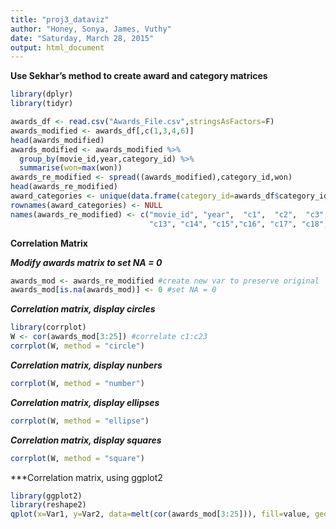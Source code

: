 ```yaml
---
title: "proj3_dataviz"
author: "Honey, Sonya, James, Vuthy"
date: "Saturday, March 28, 2015"
output: html_document
---
```


**Use Sekhar's method to create award and category matrices**
```r
library(dplyr)
library(tidyr)

awards_df <- read.csv("Awards_File.csv",stringsAsFactors=F)
awards_modified <- awards_df[,c(1,3,4,6)]
head(awards_modified)
awards_modified <- awards_modified %>%
  group_by(movie_id,year,category_id) %>%
  summarise(won=max(won))
awards_re_modified <- spread((awards_modified),category_id,won)
head(awards_re_modified)
award_categories <- unique(data.frame(category_id=awards_df$category_id,category_name=awards_df$category_name))
rownames(award_categories) <- NULL
names(awards_re_modified) <- c("movie_id", "year",  "c1",  "c2",  "c3",  "c4",  "c5", "c6",  "c7",  "c8",  "c9", "c10", "c11", "c12",
                               "c13", "c14", "c15","c16", "c17", "c18", "c19", "c20", "c21", "c22", "c23")
```


**Correlation Matrix**

***Modify awards matrix to set NA = 0***
```r
awards_mod <- awards_re_modified #create new var to preserve original
awards_mod[is.na(awards_mod)] <- 0 #set NA = 0
```

***Correlation matrix, display circles***

```r

library(corrplot)
W <- cor(awards_mod[3:25]) #correlate c1:c23
corrplot(W, method = "circle")
```

***Correlation matrix, display nunbers***
```r
corrplot(W, method = "number")
```

***Correlation matrix, display ellipses***
```r
corrplot(W, method = "ellipse")
```

***Correlation matrix, display squares***
```r
corrplot(W, method = "square")
```

***Correlation matrix, using ggplot2
```r
library(ggplot2)
library(reshape2)
qplot(x=Var1, y=Var2, data=melt(cor(awards_mod[3:25])), fill=value, geom="tile")
```

